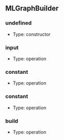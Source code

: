 

## MLGraphBuilder

### undefined
- Type: constructor

### input
- Type: operation

### constant
- Type: operation

### constant
- Type: operation

### build
- Type: operation